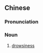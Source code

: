 ==Chinese==
{{zh-forms|type=21}}

===Pronunciation===
{{zh-pron
|m=shìshuìzhèng
|cat=n
}}

===Noun===
{{zh-noun}}

# [[drowsiness]]